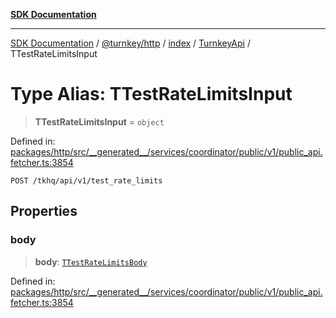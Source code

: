 [**SDK Documentation**](../../../../../../README.mdx)

***

[SDK Documentation](../../../../../../packages.mdx) / [@turnkey/http](../../../../README.mdx) / [index](../../../README.mdx) / [TurnkeyApi](../README.mdx) / TTestRateLimitsInput

# Type Alias: TTestRateLimitsInput

> **TTestRateLimitsInput** = `object`

Defined in: [packages/http/src/\_\_generated\_\_/services/coordinator/public/v1/public\_api.fetcher.ts:3854](https://github.com/tkhq/sdk/blob/fd49bfe86475c8603b3eb385aa101efa36fa32fc/packages/http/src/__generated__/services/coordinator/public/v1/public_api.fetcher.ts#L3854)

`POST /tkhq/api/v1/test_rate_limits`

## Properties

### body

> **body**: [`TTestRateLimitsBody`](TTestRateLimitsBody.mdx)

Defined in: [packages/http/src/\_\_generated\_\_/services/coordinator/public/v1/public\_api.fetcher.ts:3854](https://github.com/tkhq/sdk/blob/fd49bfe86475c8603b3eb385aa101efa36fa32fc/packages/http/src/__generated__/services/coordinator/public/v1/public_api.fetcher.ts#L3854)
